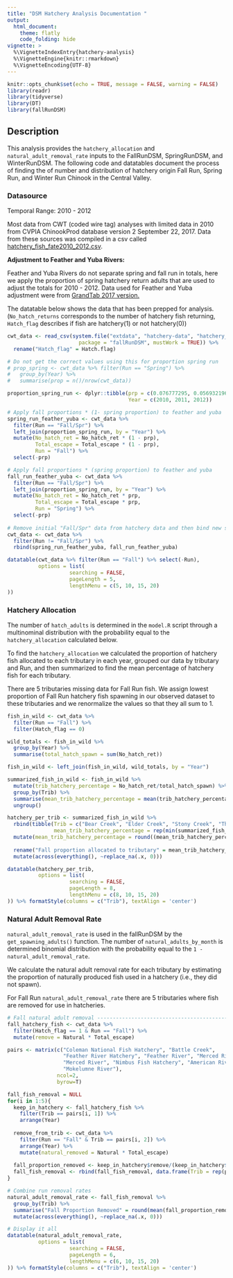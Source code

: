 ```yaml
---
title: "DSM Hatchery Analysis Documentation "
output: 
  html_document:
    theme: flatly
    code_folding: hide
vignette: >
  %\VignetteIndexEntry{hatchery-analysis}
  %\VignetteEngine{knitr::rmarkdown}
  %\VignetteEncoding{UTF-8}
---
```


```r
knitr::opts_chunk$set(echo = TRUE, message = FALSE, warning = FALSE)
library(readr)
library(tidyverse)
library(DT)
library(fallRunDSM)
```

## Description 
This analysis provides the `hatchery_allocation` and `natural_adult_removal_rate` inputs to the FallRunDSM, SpringRunDSM, and WinterRunDSM. 
The following code and datatables document the process of finding the of number and distribution of hatchery origin Fall Run, Spring Run, and Winter Run Chinook in the Central Valley. 

### Datasource
Temporal Range: 2010 - 2012 

Most data from CWT (coded wire tag) analyses with limited data in 2010 from CVPIA ChinookProd database 
version 2 September 22, 2017. Data from these sources was compiled in a csv called [hatchery_fish_fate2010_2012.csv](https://dsm-docs.s3-us-west-2.amazonaws.com/adult_hatchery_documentation/hatchery_fish_fate2010_2012.csv).

**Adjustment to Feather and Yuba Rivers:**

Feather and Yuba Rivers do not separate spring and fall run
in totals, here we apply the proportion of spring hatchery return
adults that are used to adjust the totals for 2010 - 2012. Data used for Feather and Yuba adjustment were from [GrandTab 2017 version.](https://dsm-docs.s3-us-west-2.amazonaws.com/adult_hatchery_documentation/GrandTab.2017.04.07.pdf)

The datatable below shows the data that has been prepped for analysis. (`No_hatch_returns` corresponds to the number of hatchery fish returning, `Hatch_flag` describes if fish are hatchery(1) or not hatchery(0)) 

```r
cwt_data <- read_csv(system.file("extdata", "hatchery-data", "hatchery_fish_fate2010_2012.csv", 
                       package = "fallRunDSM", mustWork = TRUE)) %>%
  rename("Hatch_flag" = Hatch.flag)

# Do not get the correct values using this for proportion spring run
# prop_spring <- cwt_data %>% filter(Run == "Spring") %>%
#   group_by(Year) %>%
#   summarise(prop = n()/nrow(cwt_data))

proportion_spring_run <- dplyr::tibble(prp = c(0.076777295, 0.056932196, 0.081441457), 
                                       Year = c(2010, 2011, 2012))

# Apply fall proportions * (1- spring proportion) to feather and yuba 
spring_run_feather_yuba <- cwt_data %>%
  filter(Run == "Fall/Spr") %>%
  left_join(proportion_spring_run, by = "Year") %>%
  mutate(No_hatch_ret = No_hatch_ret * (1 - prp),
         Total_escape = Total_escape * (1 - prp),
         Run = "Fall") %>%
  select(-prp)

# Apply fall proportions * (spring proportion) to feather and yuba 
fall_run_feather_yuba <- cwt_data %>%
  filter(Run == "Fall/Spr") %>%
  left_join(proportion_spring_run, by = "Year") %>%
  mutate(No_hatch_ret = No_hatch_ret * prp,
         Total_escape = Total_escape * prp,
         Run = "Spring") %>%
  select(-prp)
  
# Remove initial "Fall/Spr" data from hatchery data and then bind new spring fall data on
cwt_data <- cwt_data %>%
  filter(Run != "Fall/Spr") %>%
  rbind(spring_run_feather_yuba, fall_run_feather_yuba)

datatable(cwt_data %>% filter(Run == "Fall") %>% select(-Run), 
          options = list(
                    searching = FALSE,
                    pageLength = 5,
                    lengthMenu = c(5, 10, 15, 20)
))
```

### Hatchery Allocation
The number of `hatch_adults` is determined in the `model.R` script through a multinominal distribution with the probability equal to the `hatchery_allocation` calculated below. 

To find the `hatchery_allocation` we calculated the proportion of hatchery fish allocated to each tributary in each year, grouped our data by tributary and Run, and then summarized to find the mean percentage of hatchery fish for each tributary. 

There are 5 tributaries missing data for Fall Run fish. We assign lowest proportion of Fall Run hatchery fish spawning in our observed dataset to these tributaries and we renormalize the values so that they all sum to 1.


```r
fish_in_wild <- cwt_data %>%
  filter(Run == "Fall") %>%
  filter(Hatch_flag == 0)

wild_totals <- fish_in_wild %>%
  group_by(Year) %>%
  summarise(total_hatch_spawn = sum(No_hatch_ret)) 

fish_in_wild <- left_join(fish_in_wild, wild_totals, by = "Year")

summarized_fish_in_wild <- fish_in_wild %>%
  mutate(trib_hatchery_percentage = No_hatch_ret/total_hatch_spawn) %>%
  group_by(Trib) %>%
  summarise(mean_trib_hatchery_percentage = mean(trib_hatchery_percentage)) %>%
  ungroup()  

hatchery_per_trib <- summarized_fish_in_wild %>%
  rbind(tibble(Trib = c("Bear Creek", "Elder Creek", "Stony Creek", "Thomes Creek", "Bear River"),
               mean_trib_hatchery_percentage = rep(min(summarized_fish_in_wild$mean_trib_hatchery_percentage), 5))) %>%
  mutate(mean_trib_hatchery_percentage = round((mean_trib_hatchery_percentage / sum(mean_trib_hatchery_percentage, 
                                                                                    na.rm = TRUE)), 4)) %>%
  rename("Fall proportion allocated to tributary" = mean_trib_hatchery_percentage) %>%
  mutate(across(everything(), ~replace_na(.x, 0)))

datatable(hatchery_per_trib, 
          options = list(
                    searching = FALSE,
                    pageLength = 8,
                    lengthMenu = c(8, 10, 15, 20)
)) %>% formatStyle(columns = c("Trib"), textAlign = 'center')
```

### Natural Adult Removal Rate
`natural_adult_removal_rate` is used in the fallRunDSM by the `get_spawning_adults()` function.  The number of `natural_adults_by_month` is determined binomial distribution with the probability equal to the `1 - natural_adult_removal_rate`. 

We calculate the natural adult removal rate for each tributary by estimating the proportion of naturally produced fish used in a hatchery (i.e., they did not spawn). 

For Fall Run `natural_adult_removal_rate` there are 5 tributaries where fish are removed for use in hatcheries. 

```r
# Fall natural adult removal -------------------------------------------------------------------------------------
fall_hatchery_fish <- cwt_data %>%
  filter(Hatch_flag == 1 & Run == "Fall") %>%
  mutate(remove = Natural * Total_escape)

pairs <- matrix(c("Coleman National Fish Hatchery", "Battle Creek",
                  "Feather River Hatchery", "Feather River", "Merced River Fish Facility", 
                  "Merced River", "Nimbus Fish Hatchery", "American River", "Mokelumne Hatchery", 
                  "Mokelumne River"), 
                ncol=2, 
                byrow=T)

fall_fish_removal = NULL
for(i in 1:5){
  keep_in_hatchery <- fall_hatchery_fish %>%
    filter(Trib == pairs[i, 1]) %>%
    arrange(Year)
  
  remove_from_trib <- cwt_data %>%
    filter(Run == "Fall" & Trib == pairs[i, 2]) %>%
    arrange(Year) %>%
    mutate(natural_removed = Natural * Total_escape) 
  
  fall_proportion_removed <- keep_in_hatchery$remove/(keep_in_hatchery$remove + remove_from_trib$natural_removed)
  fall_fish_removal <- rbind(fall_fish_removal, data.frame(Trib = rep(pairs[i, 2], 3), fall_proportion_removed, 3))
}

# Combine run removal rates 
natural_adult_removal_rate <- fall_fish_removal %>%
  group_by(Trib) %>%
  summarise("Fall Proportion Removed" = round(mean(fall_proportion_removed), 3)) %>%
  mutate(across(everything(), ~replace_na(.x, 0)))

# Display it all 
datatable(natural_adult_removal_rate, 
          options = list(
                    searching = FALSE,
                    pageLength = 6,
                    lengthMenu = c(6, 10, 15, 20)
)) %>% formatStyle(columns = c("Trib"), textAlign = 'center')
```
